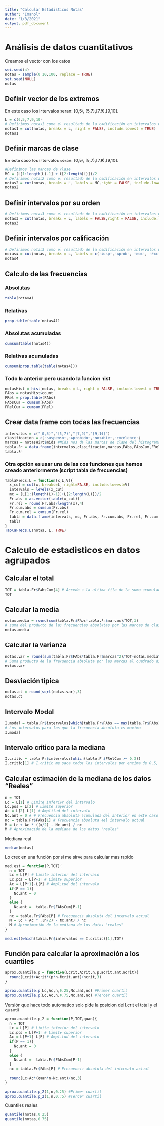```yaml
---
title: "Calcular Estadisticos Notas"
author: "Imanol"
date: "1/3/2021"
output: pdf_document
---
```


# Análisis de datos cuantitativos

Creamos el vector con los datos
```r
set.seed(4)
notas = sample(0:10,100, replace = TRUE)
set.seed(NULL)
notas
```

## Definir vector de los extremos

En este caso los intervalos seran: [0,5), [5,7),[7,9),[9,10].
```r
L = c(0,5,7,9,10)
# Definimos notas1 como el resultado de la codificación en intervalos utilizando como etiquetas los propios intervalos.
notas1 = cut(notas, breaks = L, right = FALSE, include.lowest = TRUE)
notas1
```

## Definir marcas de clase

En este caso los intervalos seran: [0,5), [5,7),[7,9),[9,10].
```r
#Definimos las marcas de clase
MC = (L[1:length(L)-1] + L[2:length(L)])/2
# Definimos notas2 como el resultado de la codificación en intervalos utilizando como etiquetas las marcas de clase.
notas2 = cut(notas, breaks = L, labels = MC,right = FALSE, include.lowest = TRUE)
notas2
```


## Definir intervalos por su orden
```r
# Definimos notas3 como el resultado de la codificación en intervalos utilizando como etiquetas la posición ordenada del intervalo(1,2,3 y 4).
notas3 = cut(notas, breaks = L, labels = FALSE,right = FALSE, include.lowest = TRUE)
notas3
```

## Definir intervalos por calificación
```r
# Definimos notas3 como el resultado de la codificación en intervalos utilizando como etiquetas Susp, Aprob, Not y Exc
notas4 = cut(notas, breaks = L, labels = c("Susp","Aprob", "Not", "Exc"),right = FALSE, include.lowest = TRUE)
notas4
```


## Calculo de las frecuencias

### Absolutas
```r
table(notas4)
```

### Relativas
```r
prop.table(table(notas4))
```

### Absolutas acumuladas
```r
cumsum(table(notas4))
```

### Relativas acumuladas
```r
cumsum(prop.table(table(notas4)))
```

### Todo lo anterior pero usando la funcion hist
```r
notasHist = hist(notas, breaks = L, right = FALSE, include.lowest = TRUE, plot = FALSE)
FAbs = notasHist$count
FRel = prop.table(FAbs)
FAbsCum = cumsum(FAbs)
FRelCum = cumsum(FRel)
```


## Crear data frame con todas las frecuencias
```r
intervalos = c("[0,5)","[5,7)","[7,9)","[9,10]")
clasificacion = c("Suspenso","Aprobado","Notable","Excelente")
marcas = notasHist$mids #Mids nos da las marcas de clase del histograma
tabla.Fr = data.frame(intervalos,clasificacion,marcas,FAbs,FAbsCum,FRel,FRelCum)
tabla.Fr
```

### Otra opción es usar una de las dos funciones que hemos creado anteriormente (script tabla de frecuencias)
```r
TablaFrecs.L = function(x,L,V){
  x_cut = cut(x, breaks=L, right=FALSE, include.lowest=V)
  intervals = levels(x_cut)
  mc = (L[1:(length(L)-1)]+L[2:length(L)])/2
  Fr.abs = as.vector(table(x_cut)) 
  Fr.rel = round(Fr.abs/length(x),4)
  Fr.cum.abs = cumsum(Fr.abs)
  Fr.cum.rel = cumsum(Fr.rel)
  tabla = data.frame(intervals, mc, Fr.abs, Fr.cum.abs, Fr.rel, Fr.cum.rel)
  tabla
}
TablaFrecs.L(notas, L, TRUE)
```

# Calculo de estadisticos en datos agrupados

## Calcular el total
```r
TOT = tabla.Fr$FAbsCum[4] # Accedo a la ultima fila de la suma acumulada que es dodne sale el total
TOT
```

## Calcular la media
```r
notas.media = round(sum(tabla.Fr$FAbs*tabla.Fr$marcas)/TOT,3)
# suma del producto de las frecuencias absolutas por las marcas de clase dividido por el total
notas.media
```

## Calcular la varianza
```r
notas.var = round(sum(tabla.Fr$FAbs*tabla.Fr$marcas^2)/TOT-notas.media^2,3)
# Suma producto de la frecuencia absoluta por las marcas al cuadrado dividido por el total y restarle la media al cuadrado
notas.var
```

## Desviación típica
```r
notas.dt = round(sqrt(notas.var),3)
notas.dt
```

## Intervalo Modal
```r
I.modal = tabla.Fr$intervalos[which(tabla.Fr$FAbs == max(tabla.Fr$FAbs))]
# Los intervalos para los que la frecuencia absoluta es maxima
I.modal
```

## Intervalo crítico para la mediana
```r
I.critic = tabla.Fr$intervalos[which(tabla.Fr$FRelCum >= 0.5)]
I.critic[1] # I.critic me saca todos los intervalos por encima de 0.5, por eso le digo que me de la posicion 1 que es la primera en pasar ese 0.5
```

## Calcular estimación de la mediana de los datos "Reales"
```r
n = TOT
Lc = L[1] # Limite inferior del intervalo
Lc.pos = L[2] # Limite superior
Ac = L[2]-L[1] # Amplitud del intervalo
Nc.ant = 0 # # Frecuencia absoluta acumulada del anterior en este caso 0 por ser la primera posición pero sino podria ser por ejemplo tabla.Fr$FAbsCum[3] si el intervalo actual fuera 4
nc = tabla.Fr$FAbs[1] # Frecuencia absoluta del intervalo actual
M = Lc + Ac * ((n/2) - Nc.ant) / nc
M # Aproximación de la mediana de los datos "reales"
```

Mediana real
```r
median(notas)
```

Lo creo en una función por si me sirve para calcular mas rapido
```r
med.est = function(P,TOT){
  n = TOT
  Lc = L[P] # Limite inferior del intervalo
  Lc.pos = L[P+1] # Limite superior
  Ac = L[P+1]-L[P] # Amplitud del intervalo
  if(P == 1){
    Nc.ant = 0
  }
  else {
    Nc.ant =  tabla.Fr$FAbsCum[P-1]  
  }
  nc = tabla.Fr$FAbs[P] # Frecuencia absoluta del intervalo actual
  M = Lc + Ac * ((n/2) - Nc.ant) / nc
  M # Aproximación de la mediana de los datos "reales"
}

med.est(which(tabla.Fr$intervalos == I.critic)[1],TOT)
```

## Función para calcular la aproximación a los cuantiles
```r
aprox.quantile.p = function(Lcrit,Acrit,n,p,Ncrit.ant,ncrit){
  round(Lcrit+Acrit*(p*n-Ncrit.ant)/ncrit,3)
}
  
aprox.quantile.p(Lc,Ac,n,0.25,Nc.ant,nc) #Primer cuartil
aprox.quantile.p(Lc,Ac,n,0.75,Nc.ant,nc) #Tercer cuartil
```

Versión que hace todo automatico solo pide la posicion del I.crit el total y el quantil

```r
aprox.quantile.p_2 = function(P,TOT,quan){
  n = TOT
  Lc = L[P] # Limite inferior del intervalo
  Lc.pos = L[P+1] # Limite superior
  Ac = L[P+1]-L[P] # Amplitud del intervalo
  if(P == 1){
    Nc.ant = 0
  }
  else {
    Nc.ant =  tabla.Fr$FAbsCum[P-1]  
  }
  nc = tabla.Fr$FAbs[P] # Frecuencia absoluta del intervalo actual
  
  round(Lc+Ac*(quan*n-Nc.ant)/nc,3)
}
  
aprox.quantile.p_2(1,n,0.25) #Primer cuartil
aprox.quantile.p_2(1,n,0.75) #Tercer cuartil
```

Cuantiles reales
```r
quantile(notas,0.25)
quantile(notas,0.75)
```

